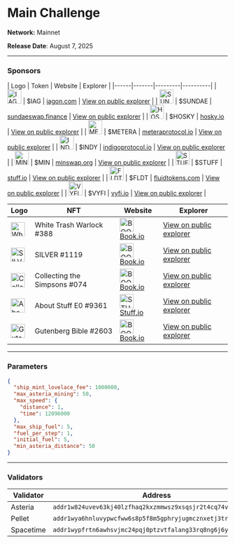 

# Main Challenge

**Network:** Mainnet

**Release Date**: August 7, 2025

<PlayButton slug="mainnet-challenge" destination="/explorer" label="Explore" />

---

### Sponsors

<div className="grid grid-cols-1 lg:grid-cols-2 gap-1">
| Logo | Token | Website | Explorer |
|------|-------|---------|----------|
| <img src="/images/challenge/sponsors/mainnet-challenge/iagon.png" alt="IAG" width="32" /> | $IAG | <a href="https://www.iagon.com" target="_blank" rel="noopener noreferrer">iagon.com</a> | <a href="https://cexplorer.io/asset/asset1z62wksuv4sjkl24kjgr2sm8tfr4p0cf9p32rca" target="_blank" rel="noopener noreferrer">View on public explorer</a> |
| <img src="/images/challenge/sponsors/mainnet-challenge/sundae.png" alt="SUNDAE" width="32" /> | $SUNDAE | <a href="https://sundaeswap.finance" target="_blank" rel="noopener noreferrer">sundaeswap.finance</a> | <a href="https://cexplorer.io/asset/asset1m4u92ke6820pkk07m8qmmguye02ewr8g6tezr0" target="_blank" rel="noopener noreferrer">View on public explorer</a> |
| <img src="/images/challenge/sponsors/mainnet-challenge/hosky.png" alt="HOSKY" width="32" /> | $HOSKY | <a href="https://hosky.io" target="_blank" rel="noopener noreferrer">hosky.io</a> | <a href="https://cexplorer.io/asset/asset17q7r59zlc3dgw0venc80pdv566q6yguw03f0d9" target="_blank" rel="noopener noreferrer">View on public explorer</a> |
| <img src="/images/challenge/sponsors/mainnet-challenge/metera.png" alt="METERA" width="32" /> | $METERA | <a href="https://www.meteraprotocol.io" target="_blank" rel="noopener noreferrer">meteraprotocol.io</a> | <a href="https://cexplorer.io/asset/asset194kfua9u5s3kw59em5kg87deyr3cdmf4utzml0" target="_blank" rel="noopener noreferrer">View on public explorer</a> |
| <img src="/images/challenge/sponsors/mainnet-challenge/indigo.png" alt="INDY" width="32" /> | $INDY | <a href="https://indigoprotocol.io" target="_blank" rel="noopener noreferrer">indigoprotocol.io</a> | <a href="https://cexplorer.io/asset/asset1u8caujpkc0km4vlwxnd8f954lxphrc8l55ef3j" target="_blank" rel="noopener noreferrer">View on public explorer</a> |
| <img src="/images/challenge/sponsors/mainnet-challenge/minswap.png" alt="MIN" width="32" /> | $MIN | <a href="https://minswap.org" target="_blank" rel="noopener noreferrer">minswap.org</a> | <a href="https://cexplorer.io/asset/asset1d9v7aptfvpx7we2la8f25kwprkj2ma5rp6uwzv" target="_blank" rel="noopener noreferrer">View on public explorer</a> |
| <img src="/images/challenge/sponsors/mainnet-challenge/stuff.png" alt="STUFF" width="32" /> | $STUFF | <a href="https://stuff.io" target="_blank" rel="noopener noreferrer">stuff.io</a> | <a href="https://cexplorer.io/asset/asset1lpmhzq33vsj9jpj2wsluu0usqfaf6kk96zdw5c" target="_blank" rel="noopener noreferrer">View on public explorer</a> |
| <img src="/images/challenge/sponsors/mainnet-challenge/fluid.png" alt="FLDT" width="32" /> | $FLDT | <a href="https://fluidtokens.com" target="_blank" rel="noopener noreferrer">fluidtokens.com</a> | <a href="https://cexplorer.io/asset/asset1gayaljphz3tepway6u6ruuty9cee2pj7wch408" target="_blank" rel="noopener noreferrer">View on public explorer</a> |
| <img src="/images/challenge/sponsors/mainnet-challenge/vyfi.png" alt="VYFI" width="32" /> | $VYFI | <a href="https://vyfi.io" target="_blank" rel="noopener noreferrer">vyfi.io</a> | <a href="https://cexplorer.io/asset/asset1znlnu4s2uv3ern2f52csz6s6pvr5rf6dj2uevx" target="_blank" rel="noopener noreferrer">View on public explorer</a> |

| Logo | NFT | Website | Explorer |
|------|-----|---------|----------|
| <img src="/images/challenge/sponsors/mainnet-challenge/white-trash-warlock.png" alt="White Trash Warlock #388" width="32" /> | White Trash Warlock #388 | <a href="https://book.io" target="_blank" rel="noopener noreferrer"><img src="/images/challenge/sponsors/mainnet-challenge/book-io.png" alt="BOOK IO" width="32" className="inline" /> Book.io</a> | <a href="https://cexplorer.io/policy/c5ec84e79e58cd5d7203d38738848991ddce76efad59ef701b6f4cf4" target="_blank" rel="noopener noreferrer">View on public explorer</a> |
| <img src="/images/challenge/sponsors/mainnet-challenge/silver.png" alt="SILVER #1119" width="32" /> | SILVER #1119 | <a href="https://book.io" target="_blank" rel="noopener noreferrer"><img src="/images/challenge/sponsors/mainnet-challenge/book-io.png" alt="BOOK IO" width="32" className="inline" /> Book.io</a> | <a href="https://cexplorer.io/policy/a0bf068fda05eda2d7cd00e51cdc599059449294101e7211a12195f9" target="_blank" rel="noopener noreferrer">View on public explorer</a> |
| <img src="/images/challenge/sponsors/mainnet-challenge/collecting-the-simpsons.png" alt="Collecting the Simpsons #074" width="32" /> | Collecting the Simpsons #074 | <a href="https://book.io" target="_blank" rel="noopener noreferrer"><img src="/images/challenge/sponsors/mainnet-challenge/book-io.png" alt="BOOK IO" width="32" className="inline" /> Book.io</a> | <a href="https://cexplorer.io/policy/11fb60cbc42fc2012327d82309fe0c5cb39e5b2e83a83a9272d2faad" target="_blank" rel="noopener noreferrer">View on public explorer</a> |
| <img src="/images/challenge/sponsors/mainnet-challenge/about-stuff.png" alt="About Stuff E0 #9361" width="32" /> | About Stuff E0 #9361 | <a href="https://stuff.io" target="_blank" rel="noopener noreferrer"><img src="/images/challenge/sponsors/mainnet-challenge/stuff.png" alt="STUFF" width="32" className="inline align-middle" /> Stuff.io</a> | <a href="https://cexplorer.io/policy/b4df23876be7207fe26e0cddfb08d6a73ff83754075efafb53446234" target="_blank" rel="noopener noreferrer">View on public explorer</a> |
| <img src="/images/challenge/sponsors/mainnet-challenge/gutenberg-bible.png" alt="Gutenberg Bible #2603" width="32" /> | Gutenberg Bible #2603 | <a href="https://book.io" target="_blank" rel="noopener noreferrer"><img src="/images/challenge/sponsors/mainnet-challenge/book-io.png" alt="BOOK IO" width="32" className="inline" /> Book.io</a> | <a href="https://cexplorer.io/policy/477cec772adb1466b301fb8161f505aa66ed1ee8d69d3e7984256a43" target="_blank" rel="noopener noreferrer">View on public explorer</a> |

</div>

---

### Parameters

```json
{
  "ship_mint_lovelace_fee": 1000000,
  "max_asteria_mining": 50,
  "max_speed": {
    "distance": 1,
    "time": 12096000
  },
  "max_ship_fuel": 5,
  "fuel_per_step": 1,
  "initial_fuel": 5,
  "min_asteria_distance": 50
}
```
---

### Validators

| Validator | Address | Policy ID |
|-----------|---------|-----------|
| Asteria   | `addr1w824uvev63kj40lzfhaq2kxzmmwsz9xsqsjr2t4cq74vzdcdw8c77` | `d55e332cd46d2abfe24dfa0558c2dedd0114d00424352eb807aac137` |
| Pellet    | `addr1wya6hnluvypwcfww6s8p5f8m5gphryjugmcznxetj3trvrsc307jj` | `3babcffc6102ec25ced40e1a24fba20371925c46f0299b2b9456360e` |
| Spacetime | `addr1wypfrtn6awhsvjmc24pqj0ptzvtfalang33rq8ng6j6y7scnlkytx` | `0291ae7aebaf064b785542093c2b13169effb34462301e68d4b44f43` |
